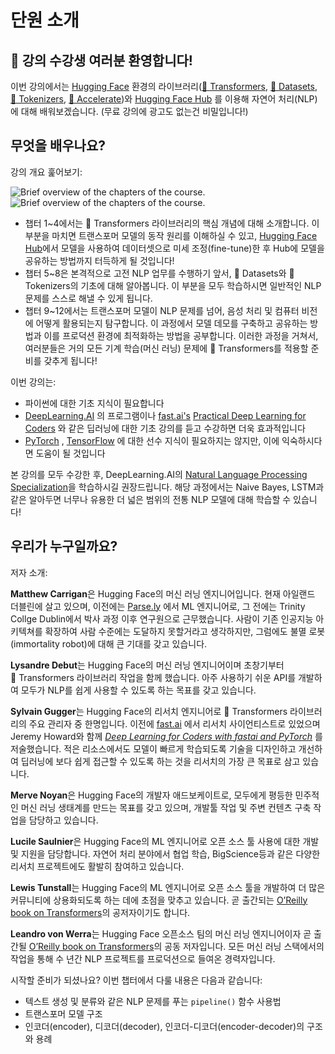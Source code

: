 # 단원 소개

<CourseFloatingBanner
    chapter={1}
    classNames="absolute z-10 right-0 top-0"
/>

## 🤗 강의 수강생 여러분 환영합니다!

<Youtube id="00GKzGyWFEs" />

이번 강의에서는 [Hugging Face](https://huggingface.co/) 환경의 라이브러리([🤗 Transformers](https://github.com/huggingface/transformers), [🤗 Datasets](https://github.com/huggingface/datasets), [🤗 Tokenizers](https://github.com/huggingface/tokenizers), [🤗 Accelerate](https://github.com/huggingface/accelerate))와 [Hugging Face Hub](https://huggingface.co/models) 를 이용해 자연어 처리(NLP)에 대해 배워보겠습니다. (무료 강의에 광고도 없는건 비밀입니다!)

## 무엇을 배우나요?

강의 개요 훑어보기:

<div class="flex justify-center">
<img class="block dark:hidden" src="https://huggingface.co/datasets/huggingface-course/documentation-images/resolve/main/en/chapter1/summary.svg" alt="Brief overview of the chapters of the course.">
<img class="hidden dark:block" src="https://huggingface.co/datasets/huggingface-course/documentation-images/resolve/main/en/chapter1/summary-dark.svg" alt="Brief overview of the chapters of the course.">
</div>

- 챕터 1~4에서는 🤗 Transformers 라이브러리의 핵심 개념에 대해 소개합니다. 이 부분을 마치면 트랜스포머 모델의 동작 원리를 이해하실 수 있고, [Hugging Face Hub](https://huggingface.co/models)에서 모델을 사용하여 데이터셋으로 미세 조정(fine-tune)한 후 Hub에 모델을 공유하는 방법까지 터득하게 될 것입니다!
- 챕터 5~8은 본격적으로 고전 NLP 업무를 수행하기 앞서, 🤗 Datasets와 🤗 Tokenizers의 기초에 대해 알아봅니다. 이 부분을 모두 학습하시면 일반적인 NLP 문제를 스스로 해낼 수 있게 됩니다.
- 챕터 9~12에서는 트랜스포머 모델이 NLP 문제를 넘어, 음성 처리 및 컴퓨터 비전에 어떻게 활용되는지 탐구합니다. 이 과정에서 모델 데모를 구축하고 공유하는 방법과 이를 프로덕션 환경에 최적화하는 방법을 공부합니다. 이러한 과정을 거쳐서, 여러분들은 거의 모든 기계 학습(머신 러닝) 문제에 🤗 Transformers를 적용할 준비를 갖추게 됩니다!

이번 강의는:

* 파이썬에 대한 기초 지식이 필요합니다
* [DeepLearning.AI](https://www.deeplearning.ai/) 의 프로그램이나  [fast.ai's](https://www.fast.ai/) [Practical Deep Learning for Coders](https://course.fast.ai/) 와 같은 딥러닝에 대한 기초 강의를 듣고 수강하면 더욱 효과적입니다
* [PyTorch](https://pytorch.org/) , [TensorFlow](https://www.tensorflow.org/) 에 대한 선수 지식이 필요하지는 않지만, 이에 익숙하시다면 도움이 될 것입니다

본 강의를 모두 수강한 후, DeepLearning.AI의 [Natural Language Processing Specialization](https://www.coursera.org/specializations/natural-language-processing?utm_source=deeplearning-ai&utm_medium=institutions&utm_campaign=20211011-nlp-2-hugging_face-page-nlp-refresh)을 학습하시길 권장드립니다. 해당 과정에서는 Naive Bayes, LSTM과 같은 알아두면 너무나 유용한 더 넓은 범위의 전통 NLP 모델에 대해 학습할 수 있습니다!

## 우리가 누구일까요?

저자 소개:

**Matthew Carrigan**은 Hugging Face의 머신 러닝 엔지니어입니다. 현재 아일랜드 더블린에 살고 있으며, 이전에는 [Parse.ly](http://parse.ly/) 에서 ML 엔지니어로, 그 전에는 Trinity Collge Dublin에서 박사 과정 이후 연구원으로 근무했습니다. 사람이 기존 인공지능 아키텍쳐를 확장하여 사람 수준에는 도달하지 못할거라고 생각하지만, 그럼에도 불멸 로봇(immortality robot)에 대해 큰 기대를 갖고 있습니다.

**Lysandre Debut**는 Hugging Face의 머신 러닝 엔지니어이며 초창기부터 🤗 Transformers 라이브러리 작업을 함께 했습니다. 아주 사용하기 쉬운 API를 개발하여 모두가 NLP를 쉽게 사용할 수 있도록 하는 목표를 갖고 있습니다.

**Sylvain Gugger**는 Hugging Face의 리서치 엔지니어로 🤗 Transformers 라이브러리의 주요 관리자 중 한명입니다. 이전에 [fast.ai](http://fast.ai/) 에서 리서치 사이언티스트로 있었으며 Jeremy Howard와 함께  *[Deep Learning for Coders with fastai and PyTorch](https://learning.oreilly.com/library/view/deep-learning-for/9781492045519/)* 를 저술했습니다. 적은 리소스에서도 모델이 빠르게 학습되도록 기술을 디자인하고 개선하여 딥러닝에 보다 쉽게 접근할 수 있도록 하는 것을 리서치의 가장 큰 목표로 삼고 있습니다.

**Merve Noyan**은 Hugging Face의 개발자 애드보케이트로, 모두에게 평등한 민주적인 머신 러닝 생태계를 만드는 목표를 갖고 있으며, 개발툴 작업 및 주변 컨텐츠 구축 작업을 담당하고 있습니다.

**Lucile Saulnier**은 Hugging Face의 ML 엔지니어로 오픈 소스 툴 사용에 대한 개발 및 지원을 담당합니다. 자연어 처리 분야에서 협업 학습, BigScience등과 같은 다양한 리서치 프로젝트에도 활발히 참여하고 있습니다.

**Lewis Tunstall**는 Hugging Face의 ML 엔지니어로 오픈 소스 툴을 개발하여 더 많은 커뮤니티에 상용화되도록 하는 데에 초점을 맞추고 있습니다. 곧 출간되는 [O’Reilly book on Transformers](https://www.oreilly.com/library/view/natural-language-processing/9781098136789/)의 공저자이기도 합니다.

**Leandro von Werra**는 Hugging Face 오픈소스 팀의 머신 러닝 엔지니어이자 곧 출간될 [O’Reilly book on Transformers](https://www.oreilly.com/library/view/natural-language-processing/9781098136789/)의 공동 저자입니다.  모든 머신 러닝 스택에서의 작업을 통해 수 년간 NLP 프로젝트를 프로덕션으로 들여온 경력자입니다.

시작할 준비가 되셨나요? 이번 챕터에서 다룰 내용은 다음과 같습니다:

- 텍스트 생성 및 분류와 같은 NLP 문제를 푸는 `pipeline()` 함수 사용법
- 트랜스포머 모델 구조
- 인코더(encoder), 디코더(decoder), 인코더-디코더(encoder-decoder)의 구조와 용례